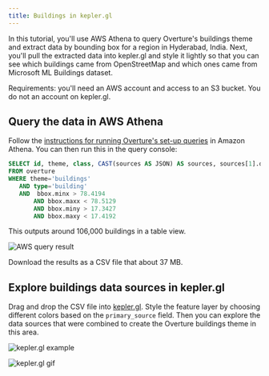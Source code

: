 ```yaml
---
title: Buildings in kepler.gl
---
```


 In this tutorial, you'll use AWS Athena to query Overture's buildings theme and extract data by bounding box for a region in Hyderabad, India. Next, you'll pull the extracted data into kepler.gl and style it lightly so that you can see which buildings came from OpenStreetMap and which ones came from Microsoft ML Buildings dataset.

 Requirements: you'll need an AWS account and access to an S3 bucket. You do not an account on kepler.gl. 

 ## Query the data in AWS Athena

 Follow the [instructions for running Overture's set-up queries](./../../accessing-data/cloud-services) in Amazon Athena. You can then run this in the query console:

 ```sql
SELECT id, theme, class, CAST(sources AS JSON) AS sources, sources[1].dataset AS primary_source, CAST(names AS JSON) AS names, ST_GeomFromBinary(geometry) AS geometry
FROM overture
WHERE theme='buildings'
    AND type='building'
    AND  bbox.minx > 78.4194
        AND bbox.maxx < 78.5129
        AND bbox.miny > 17.3427
        AND bbox.maxy < 17.4192
 ```

 This outputs around 106,000 buildings in a table view. 

![AWS query result](/img/amazon-athena-buildings-query-result.png)

 Download the results as a CSV file that about 37 MB. 

 ## Explore buildings data sources in kepler.gl

Drag and drop the CSV file into [kepler.gl](https://kepler.gl/demo). Style the feature layer by choosing different colors based on the `primary_source` field. Then you can explore the data sources that were combined to create the Overture buildings theme in this area. 

![kepler.gl example](/img/kepler-overture-hyderabad.png)

![kepler.gl gif](/img/kepler_overture_buildings_hyderabad.gif)
